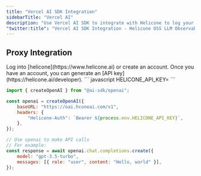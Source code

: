 ```yaml
---
title: "Vercel AI SDK Integration"
sidebarTitle: "Vercel AI"
description: "Use Vercel AI SDK to integrate with Helicone to log your OpenAI usage."
"twitter:title": "Vercel AI SDK Integration - Helicone OSS LLM Observability"
---
```


## Proxy Integration

<Steps>
  <Step title="Create an account + Generate an API Key">
    Log into [helicone](https://www.helicone.ai) or create an account. Once you have an account, you
    can generate an [API key](https://helicone.ai/developer).
  </Step>
  <Step title="Set HELICONE_API_KEY as an environment variable">
``` javascript
HELICONE_API_KEY=<your API key>
```
  </Step>
  <Step title="Modify the base URL and add a Helicone-Auth header">
<CodeGroup>

``` javascript example.js
import { createOpenAI } from "@ai-sdk/openai";

const openai = createOpenAI({
    baseURL: "https://oai.hconeai.com/v1",
    headers: {
        "Helicone-Auth": `Bearer ${process.env.HELICONE_API_KEY}`,
    },
});

// Use openai to make API calls
// For example:
const response = await openai.chat.completions.create({
    model: "gpt-3.5-turbo",
    messages: [{ role: "user", content: "Hello, world" }],
});

```

</CodeGroup>
  </Step>
</Steps>

